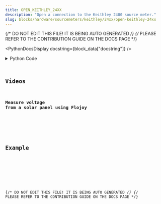 ```yaml
---
title: OPEN_KEITHLEY_24XX
description: "Open a connection to the Keithley 2400 source meter."
slug: blocks/hardware/sourcemeters/keithley/24xx/open-keithley-24xx
---
```


{/* DO NOT EDIT THIS FILE! IT IS BEING AUTO GENERATED */}
{/* PLEASE REFER TO THE CONTRIBUTION GUIDE ON THE DOCS PAGE */}


<PythonDocsDisplay docstring={block_data["docstring"]} />
<details>
<summary>Python Code</summary>



<Code code={pythonCode} lang="py" wrap theme="dracula" />

[Find this Flojoy Block on GitHub](https://github.com/flojoy-ai/blocks/blob/main/blocks/HARDWARE/SOURCEMETERS/KEITHLEY/24XX/OPEN_KEITHLEY_24XX/OPEN_KEITHLEY_24XX.py)

</details>

## Videos


### Measure voltage from a solar panel using Flojoy 

<div className="not-content">
<YouTube id="https://www.youtube.com/watch?v=OEzThwlCU1s" />
</div>

## Example


<GetHelpWidget />


<AppDisplay app={app} blockName="OPEN_KEITHLEY_24XX" client:visible />


<Example />

{/* DO NOT EDIT THIS FILE! IT IS BEING AUTO GENERATED */}
{/* PLEASE REFER TO THE CONTRIBUTION GUIDE ON THE DOCS PAGE */}
